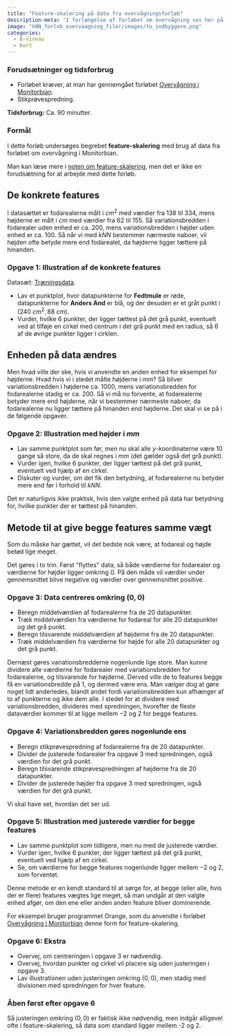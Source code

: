 ```yaml
---
title: "Feature-skalering på data fra overvågningsforløb"
description-meta: 'I forlængelse af forløbet om overvågning ses her på begrebet feature-skalering.'
image: "kNN_forlob_overvaagning_filer/images/to_indbyggere.png"
categories:
  - B-niveau
  - Kort
---
```


::: {.callout-caution collapse="true" appearance="minimal"}
### Forudsætninger og tidsforbrug

+ Forløbet kræver, at man har gennemgået forløbet [Overvågning i Monitorbian](kNN_forlob_overvaagning.qmd).
+ Stikprøvespredning.


**Tidsforbrug:** Ca. 90 minutter.

:::

::: {.purpose}

### Formål

I dette forløb undersøges begrebet **feature-skalering** med brug af data fra forløbet om overvågning i Monitorbian.

Man kan læse mere i [noten om feature-skalering](../materialer/afstande/feature_scaling.qmd){target="_blank"}, men det er ikke en forudsætning for at arbejde med dette forløb.

:::

## De konkrete features

I datasættet er fodarealerne målt i $cm^2$ med værdier fra 138 til 334, mens højderne er målt i $cm$ med værdier fra 62 til 155. Så variationsbredden i fodarealer uden enhed er ca. 200, mens variationsbredden i højder uden enhed er ca. 100. Så når vi med *kNN* bestemmer nærmeste naboer, vil højden ofte betyde mere end fodarealet, da højderne ligger tættere på hinanden. 

::: {.callout-note collapse="false" appearance="minimal"}
### Opgave 1: Illustration af de konkrete features

Datasæt: [Træningsdata](kNN_forlob_overvaagning_filer/data/Træningsdata.xlsx).

* Lav et punktplot, hvor datapunkterne for **Fedtmule** er røde, datapunkterne for **Anders And** er blå, og der desuden er et gråt punkt i $(240 \ cm^2, 88 \  cm)$.
* Vurder, hvilke $6$ punkter, der ligger tættest på det grå punkt, eventuelt ved at tilføje en cirkel med centrum i det grå punkt med en radius, så $6$ af de øvrige punkter ligger i cirklen.

:::

## Enheden på data ændres

Men hvad ville der ske, hvis vi anvendte en anden enhed for eksempel for højderne. Hvad hvis vi i stedet målte højderne i $mm$? Så bliver variationsbredden i højderne ca. $1000$, mens variationsbredden for fodarealerne stadig er ca. $200$. Så vi må nu forvente, at fodarealerne betyder mere end højderne, når vi bestemmer nærmeste naboer, da fodarealerne nu ligger tættere på hinanden end højderne. Det skal vi se på i de følgende opgaver.

::: {.callout-note collapse="false" appearance="minimal"}
### Opgave 2: Illustration med højder i $mm$

* Lav samme punktplot som før, men nu skal alle $y$-koordinaterne være 10 gange så store, da de skal regnes i $mm$ (det gælder også det grå punkt).
* Vurder igen, hvilke $6$ punkter, der ligger tættest på det grå punkt, eventuelt ved hjælp af en cirkel.
* Diskuter og vurder, om det fik den betydning, at fodarealerne nu betyder mere end før i forhold til *kNN*.

:::

Det er naturligvis ikke praktisk, hvis den valgte enhed på data har betydning for, hvilke punkter der er tættest på hinanden.


## Metode til at give begge features samme vægt

Som du måske har gættet, vil det bedste nok være, at fodareal og højde betød lige meget.

Det gøres i to trin. Først \"flyttes\" data, så både værdierne for fodarealer og værdierne for højder ligger omkring $0$. På den måde vil værdier under gennemsnittet blive negative og værdier over gennemsnittet positive.

::: {.callout-note collapse="false" appearance="minimal"}
### Opgave 3: Data centreres omkring $(0, 0)$

* Beregn middelværdien af fodarealerne fra de 20 datapunkter.
* Træk middelværdien fra værdierne for fodareal for alle 20 datapunkter og det grå punkt.
* Beregn tilsvarende middelværdien af højderne fra de 20 datapunkter.
* Træk middelværdien fra værdierne for højde for alle 20 datapunkter og det grå punkt.

:::

Dernæst gøres variationsbredderne nogenlunde lige store. Man kunne dividere alle værdierne for fodarealer med variationsbredden for fodarealerne, og tilsvarende for højderne. Derved ville de to features begge få en variationsbredde på $1$, og dermed være ens. Man vælger dog at gøre noget lidt anderledes, blandt andet fordi variationsbredden kun afhænger af to af punkterne og ikke dem alle. I stedet for at dividere med variationsbredden, divideres med spredningen, hvorefter de fleste dataværdier kommer til at ligge mellem $-2$ og $2$ for begge features.

::: {.callout-note collapse="false" appearance="minimal"}
### Opgave 4: Variationsbredden gøres nogenlunde ens

* Beregn stikprøvespredning af fodarealerne fra de 20 datapunkter.
* Divider de justerede fodarealer fra opgave 3 med spredningen, også værdien for det grå punkt.
* Beregn tilsvarende stikprøvespredningen af højderne fra de 20 datapunkter.
* Divider de justerede højder fra opgave 3 med spredningen, også værdien for det grå punkt.

:::

Vi skal have set, hvordan det ser ud.

::: {.callout-note collapse="false" appearance="minimal"}
### Opgave 5: Illustration med justerede værdier for begge features

* Lav samme punktplot som tidligere, men nu med de justerede værdier.
* Vurder igen, hvilke $6$ punkter, der ligger tættest på det grå punkt, eventuelt ved hjælp af en cirkel.
* Se, om værdierne for begge features nogenlunde ligger mellem $-2$ og $2$, som forventet.
:::

Denne metode er en kendt standard til at sørge for, at begge (eller alle, hvis der er flere) features vægtes lige meget, så man undgår at den valgte enhed afgør, om den ene eller anden anden feature bliver dominerende.

For eksempel bruger programmet Orange, som du anvendte i forløbet [Overvågning i Monitorbian](kNN_forlob_overvaagning.qmd) denne form for feature-skalering.

::: {.callout-note collapse="false" appearance="minimal"}
### Opgave 6: Ekstra

* Overvej, om centreringen i opgave 3 er nødvendig.
* Overvej, hvordan punkter og cirkel vil placere sig uden justeringen i opgave 3.
* Lav illustrationen uden justeringen omkring $(0,0)$, men stadig med divisionen med spredningen for hver feature.
:::

::: {.callout-tip collapse="true" appearance="minimal"}
### Åben først efter opgave 6
Så justeringen omkring $(0,0)$ er faktisk ikke nødvendig, men indgår alligevel ofte i feature-skalering, så data som standard ligger mellem -2 og 2.
:::


